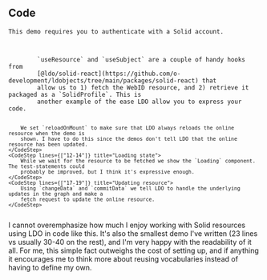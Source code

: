 
<Content>
    <h2 className="subtitle">Code</h2>

    This demo requires you to authenticate with a Solid account.
</Content>

<Code language="tsx" id="LDOSolidDemo" code={solidReactDemoCode} className="line-numbers">
    <CodeStep lines={["9-10"]} title="Loading resource and retrieving profile">
        `useResource` and `useSubject` are a couple of handy hooks from
        [@ldo/solid-react](https://github.com/o-development/ldobjects/tree/main/packages/solid-react) that
        allow us to 1) fetch the WebID resource, and 2) retrieve it packaged as a `SolidProfile`. This is
        another example of the ease LDO allow you to express your code.

        We set `reloadOnMount` to make sure that LDO always reloads the online resource when the demo is
        shown. I have to do this since the demos don't tell LDO that the online resource has been updated.
    </CodeStep>
    <CodeStep lines={["12-14"]} title="Loading state">
        While we wait for the resource to be fetched we show the `Loading` component. The test-statements could
        probably be improved, but I think it's expressive enough.
    </CodeStep>
    <CodeStep lines={["17-19"]} title="Updating resource">
        Using `changeData` and `commitData` we tell LDO to handle the underlying updates in the graph and make a
        fetch request to update the online resource.
    </CodeStep>
</Code>

<Content>
    I cannot overemphasize how much I enjoy working with Solid resources using LDO in code like this. It's also the
    smallest demo I've written (23 lines vs usually 30-40 on the rest), and I'm very happy with the readability of it
    all. For me, this simple fact outweighs the cost of setting up, and if anything it encourages me to think more about
    reusing vocabularies instead of having to define my own.
</Content>